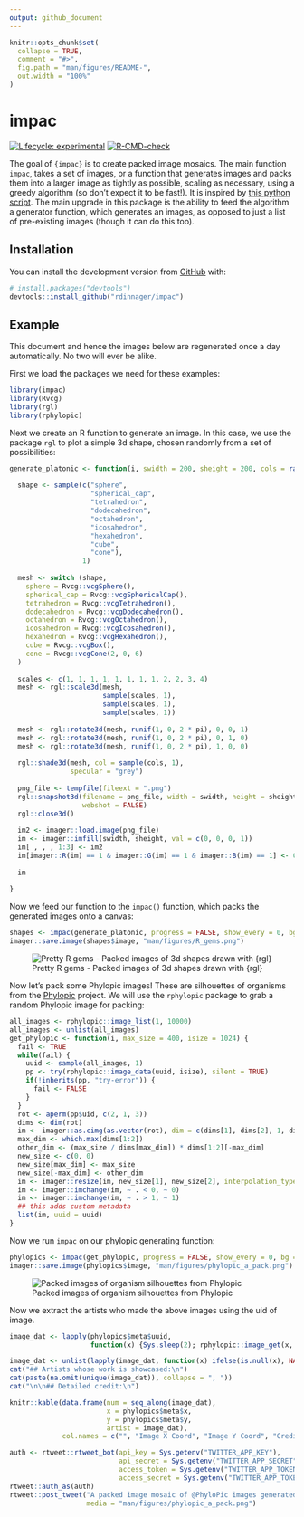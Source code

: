```yaml
---
output: github_document
---
```


<!-- README.md is generated from README.Rmd. Please edit that file -->

```r
knitr::opts_chunk$set(
  collapse = TRUE,
  comment = "#>",
  fig.path = "man/figures/README-",
  out.width = "100%"
)
```

# impac

<!-- badges: start -->
[![Lifecycle: experimental](https://img.shields.io/badge/lifecycle-experimental-orange.svg)](https://lifecycle.r-lib.org/articles/stages.html#experimental)
[![R-CMD-check](https://github.com/rdinnager/impac/workflows/R-CMD-check/badge.svg)](https://github.com/rdinnager/impac/actions)
<!-- badges: end -->

The goal of `{impac}` is to create packed image mosaics. The main function `impac`, takes a set of images, or a function that generates images and packs them into a larger image as tightly as possible, scaling as necessary, using a greedy algorithm (so don't expect it to be fast!). It is inspired by [this python script](https://github.com/qnzhou/Mosaic]). The main upgrade in this package is the ability to feed the algorithm a generator function, which generates an images, as opposed to just a list of pre-existing images (though it can do this too).

## Installation

You can install the development version from [GitHub](https://github.com/) with:

``` r
# install.packages("devtools")
devtools::install_github("rdinnager/impac")
```
## Example

This document and hence the images below are regenerated once a day automatically. No two will ever be alike.

First we load the packages we need for these examples:

```r
library(impac)
library(Rvcg)
library(rgl)
library(rphylopic)
```

Next we create an R function to generate an image. In this case, we use the package `rgl` to plot a simple 3d shape, chosen randomly from a set of possibilities:

```r

generate_platonic <- function(i, swidth = 200, sheight = 200, cols = rainbow(100)) {
  
  shape <- sample(c("sphere",
                    "spherical_cap",
                    "tetrahedron",
                    "dodecahedron",
                    "octahedron",
                    "icosahedron",
                    "hexahedron",
                    "cube",
                    "cone"),
                  1)
  
  mesh <- switch (shape,
    sphere = Rvcg::vcgSphere(),
    spherical_cap = Rvcg::vcgSphericalCap(),
    tetrahedron = Rvcg::vcgTetrahedron(),
    dodecahedron = Rvcg::vcgDodecahedron(),
    octahedron = Rvcg::vcgOctahedron(),
    icosahedron = Rvcg::vcgIcosahedron(),
    hexahedron = Rvcg::vcgHexahedron(),
    cube = Rvcg::vcgBox(),
    cone = Rvcg::vcgCone(2, 0, 6)
  )
  
  scales <- c(1, 1, 1, 1, 1, 1, 1, 1, 2, 2, 3, 4)
  mesh <- rgl::scale3d(mesh, 
                       sample(scales, 1),
                       sample(scales, 1),
                       sample(scales, 1))
  
  mesh <- rgl::rotate3d(mesh, runif(1, 0, 2 * pi), 0, 0, 1)
  mesh <- rgl::rotate3d(mesh, runif(1, 0, 2 * pi), 0, 1, 0)
  mesh <- rgl::rotate3d(mesh, runif(1, 0, 2 * pi), 1, 0, 0)
  
  rgl::shade3d(mesh, col = sample(cols, 1),
               specular = "grey")
  
  png_file <- tempfile(fileext = ".png")
  rgl::snapshot3d(filename = png_file, width = swidth, height = sheight,
                  webshot = FALSE)
  rgl::close3d()
  
  im2 <- imager::load.image(png_file)
  im <- imager::imfill(swidth, sheight, val = c(0, 0, 0, 1))
  im[ , , , 1:3] <- im2 
  im[imager::R(im) == 1 & imager::G(im) == 1 & imager::B(im) == 1] <- 0
  
  im  
 
}

```

Now we feed our function to the `impac()` function, which packs the generated images onto a canvas: 

```r
shapes <- impac(generate_platonic, progress = FALSE, show_every = 0, bg = "white")
imager::save.image(shapes$image, "man/figures/R_gems.png")
```

![Pretty R gems - Packed images of 3d shapes drawn with {rgl}](man/figures/R_gems.png)

Now let's pack some Phylopic images! These are silhouettes of organisms from the [Phylopic](http://phylopic.org/) project. We will use the `rphylopic` package to grab a random Phylopic image for packing:

```r
all_images <- rphylopic::image_list(1, 10000)
all_images <- unlist(all_images)
get_phylopic <- function(i, max_size = 400, isize = 1024) {
  fail <- TRUE
  while(fail) {
    uuid <- sample(all_images, 1)
    pp <- try(rphylopic::image_data(uuid, isize), silent = TRUE)
    if(!inherits(pp, "try-error")) {
      fail <- FALSE
    }
  }
  rot <- aperm(pp$uid, c(2, 1, 3))
  dims <- dim(rot)
  im <- imager::as.cimg(as.vector(rot), dim = c(dims[1], dims[2], 1, dims[3]))
  max_dim <- which.max(dims[1:2])
  other_dim <- (max_size / dims[max_dim]) * dims[1:2][-max_dim]
  new_size <- c(0, 0)
  new_size[max_dim] <- max_size
  new_size[-max_dim] <- other_dim
  im <- imager::resize(im, new_size[1], new_size[2], interpolation_type = 6)
  im <- imager::imchange(im, ~ . < 0, ~ 0)
  im <- imager::imchange(im, ~ . > 1, ~ 1)
  ## this adds custom metadata
  list(im, uuid = uuid)
}
```

Now we run `impac` on our phylopic generating function:

```r
phylopics <- impac(get_phylopic, progress = FALSE, show_every = 0, bg = "white", min_scale = 0.01)
imager::save.image(phylopics$image, "man/figures/phylopic_a_pack.png")
```

![Packed images of organism silhouettes from Phylopic](man/figures/phylopic_a_pack.png)

Now we extract the artists who made the above images using the uid of image.

```r
image_dat <- lapply(phylopics$meta$uuid, 
                    function(x) {Sys.sleep(2); rphylopic::image_get(x, options = c("credit"))$credit})
```

```r
image_dat <- unlist(lapply(image_dat, function(x) ifelse(is.null(x), NA, x)))
cat("## Artists whose work is showcased:\n")
cat(paste(na.omit(unique(image_dat)), collapse = ", "))
cat("\n\n## Detailed credit:\n")
```

```r
knitr::kable(data.frame(num = seq_along(image_dat), 
                        x = phylopics$meta$x, 
                        y = phylopics$meta$y, 
                        artist = image_dat),
             col.names = c("", "Image X Coord", "Image Y Coord", "Credit"))
```

```r
auth <- rtweet::rtweet_bot(api_key = Sys.getenv("TWITTER_APP_KEY"),
                           api_secret = Sys.getenv("TWITTER_APP_SECRET"),
                           access_token = Sys.getenv("TWITTER_APP_TOKEN"),
                           access_secret = Sys.getenv("TWITTER_APP_TOKEN_SECRET"))
rtweet::auth_as(auth)
rtweet::post_tweet("A packed image mosaic of @PhyloPic images generated with the {impac} package (https://github.com/rdinnager/impac). If you like this image please visit http://phylopic.org/ to check out more images and consider supporting them with a donation. Artists showcased: https://github.com/rdinnager/impac#artists-whose-work-is-showcased", 
                   media = "man/figures/phylopic_a_pack.png")
```
